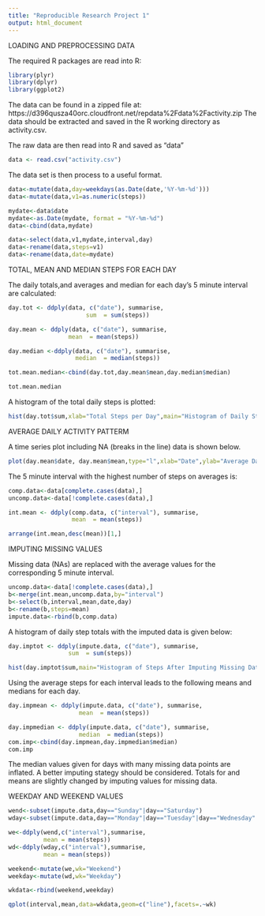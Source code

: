 ```yaml
---
title: "Reproducible Research Project 1"
output: html_document
---
```

LOADING AND PREPROCESSING DATA

The required R packages are read into R:

```r
library(plyr)
library(dplyr)
library(ggplot2)
```

The data can be found in a zipped file at: https://d396qusza40orc.cloudfront.net/repdata%2Fdata%2Factivity.zip
The data should be extracted and saved in the R working directory as activity.csv.

The raw data are then read into R and saved as "data"

```r
data <- read.csv("activity.csv")
```

The data set is then process to a useful format.

```r
data<-mutate(data,day=weekdays(as.Date(date,'%Y-%m-%d')))
data<-mutate(data,v1=as.numeric(steps))

mydate<-data$date
mydate<-as.Date(mydate, format = "%Y-%m-%d")
data<-cbind(data,mydate)

data<-select(data,v1,mydate,interval,day)
data<-rename(data,steps=v1)
data<-rename(data,date=mydate)
```
TOTAL, MEAN AND MEDIAN STEPS FOR EACH DAY

The daily totals,and averages and median for each day's 5 minute interval are calculated:

```r
day.tot <- ddply(data, c("date"), summarise,
                      sum  = sum(steps))

day.mean <- ddply(data, c("date"), summarise,
                 mean  = mean(steps))

day.median <-ddply(data, c("date"), summarise,
                   median  = median(steps))

tot.mean.median<-cbind(day.tot,day.mean$mean,day.median$median)

tot.mean.median
```

A histogram of the total daily steps is plotted:

```r
hist(day.tot$sum,xlab="Total Steps per Day",main="Histogram of Daily Steps")
```

AVERAGE DAILY ACTIVITY PATTERM

A time series plot including NA (breaks in the line) data is shown below.

```r
plot(day.mean$date, day.mean$mean,type="l",xlab="Date",ylab="Average Daily Steps")
```

The 5 minute interval with the highest number of steps on averages is:

```r
comp.data<-data[complete.cases(data),]
uncomp.data<-data[!complete.cases(data),]

int.mean <- ddply(comp.data, c("interval"), summarise,
                  mean  = mean(steps))

arrange(int.mean,desc(mean))[1,]
```

IMPUTING MISSING VALUES

Missing data (NAs) are replaced with the average values for the corresponding 5 minute interval.

```r
uncomp.data<-data[!complete.cases(data),]
b<-merge(int.mean,uncomp.data,by="interval")
b<-select(b,interval,mean,date,day)
b<-rename(b,steps=mean)
impute.data<-rbind(b,comp.data)
```

A histogram of daily step totals with the imputed data is given below:

```r
day.imptot <- ddply(impute.data, c("date"), summarise,
                 sum  = sum(steps))

hist(day.imptot$sum,main="Histogram of Steps After Imputing Missing Data",xlab="Total Daily Steps")
```

Using the average steps for each interval leads to the following means and medians for each day.

```r
day.impmean <- ddply(impute.data, c("date"), summarise,
                    mean  = mean(steps))

day.impmedian <- ddply(impute.data, c("date"), summarise,
                    median  = median(steps))
com.imp<-cbind(day.impmean,day.impmedian$median)
com.imp
```

The median values given for days with many missing data points are inflated. A better imputing stategy should be considered.
Totals for and means are slightly changed by imputing values for missing data.

WEEKDAY AND WEEKEND VALUES

```r
wend<-subset(impute.data,day=="Sunday"|day=="Saturday")
wday<-subset(impute.data,day=="Monday"|day=="Tuesday"|day=="Wednesday"|day=="Thursday"|day=="Friday")

we<-ddply(wend,c("interval"),summarise,
          mean = mean(steps))
wd<-ddply(wday,c("interval"),summarise,
          mean = mean(steps))

weekend<-mutate(we,wk="Weekend")
weekday<-mutate(wd,wk="Weekday")

wkdata<-rbind(weekend,weekday)

qplot(interval,mean,data=wkdata,geom=c("line"),facets=.~wk)
```

